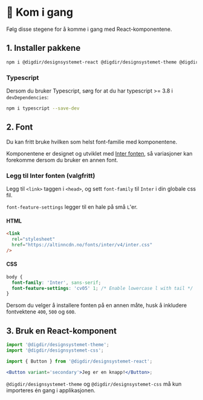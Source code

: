 
<Meta title='Kom i gang' />

# 🚀 Kom i gang

Følg disse stegene for å komme i gang med React-komponentene.

## 1. Installer pakkene

```sh
npm i @digdir/designsystemet-react @digdir/designsystemet-theme @digdir/designsystemet-css
```

### Typescript

Dersom du bruker Typescript, sørg for at du har typescript >= 3.8 i `devDependencies`:

```sh
npm i typescript --save-dev
```

## 2. Font

Du kan fritt bruke hvilken som helst font-familie med komponentene.

Komponentene er designet og utviklet med [Inter fonten](https://github.com/rsms/inter), så variasjoner kan forekomme dersom du bruker en annen font.

### Legg til Inter fonten (valgfritt)

Legg til `<link>` taggen i `<head>`, og sett `font-family` til `Inter` i din globale css fil.

`font-feature-settings` legger til en hale på små `L`'er.

#### HTML

```html
<link
  rel="stylesheet"
  href="https://altinncdn.no/fonts/inter/v4/inter.css"
/>
```

#### CSS

```css
body {
  font-family: 'Inter', sans-serif;
  font-feature-settings: 'cv05' 1; /* Enable lowercase l with tail */
}
```

Dersom du velger å installere fonten på en annen måte, husk å inkludere fontvektene `400`, `500` og `600`.

## 3. Bruk en React-komponent

```jsx
import '@digdir/designsystemet-theme';
import '@digdir/designsystemet-css';

import { Button } from '@digdir/designsystemet-react';

<Button variant='secondary'>Jeg er en knapp!</Button>;
```

`@digdir/designsystemet-theme` og `@digdir/designsystemet-css` må kun importeres én gang i applikasjonen.
